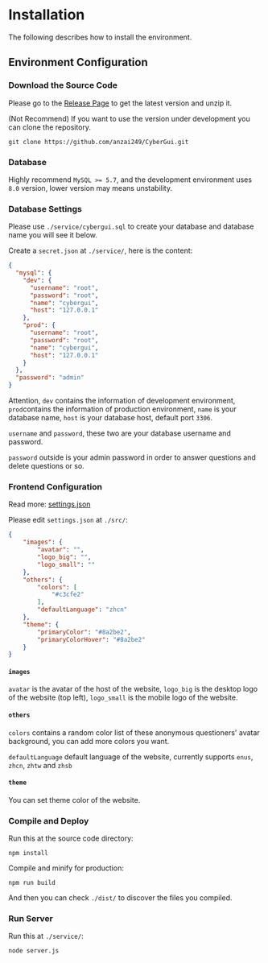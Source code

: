 
# Installation

The following describes how to install the environment.

## Environment Configuration

<Steps>

### Download the Source Code

Please go to the [Release Page](https://github.com/anzai249/CyberGui/releases) to get the latest version and unzip it.

(Not Recommend) If you want to use the version under development you can clone the repository.

```shell copy
git clone https://github.com/anzai249/CyberGui.git
```

### Database

Highly recommend `MySQL >= 5.7`, and the development environment uses `8.0` version, lower version may means unstability.

### Database Settings

Please use `./service/cybergui.sql` to create your database and database name you will see it below.

Create a `secret.json` at `./service/`, here is the content:

```json filename="secret.json" copy
{
  "mysql": {
    "dev": {
      "username": "root",
      "password": "root",
      "name": "cybergui",
      "host": "127.0.0.1"
    },
    "prod": {
      "username": "root",
      "password": "root",
      "name": "cybergui",
      "host": "127.0.0.1"
    }
  },
  "password": "admin"
}
```

Attention, `dev` contains the information of development environment, `prod`contains the information of production environment, `name` is your database name, `host` is your database host, default port `3306`. 

`username` and `password`, these two are your database username and password.

`password` outside is your admin password in order to answer questions and delete questions or so.

### Frontend Configuration

Read more: [settings.json](./advanced/settings)

Please edit `settings.json` at `./src/`:

```json filename="settings.json" copy
{
    "images": {
        "avatar": "",
        "logo_big": "",
        "logo_small": ""
    },
    "others": {
        "colors": [
            "#c3cfe2"
        ],
        "defaultLanguage": "zhcn"
    },
    "theme": {
        "primaryColor": "#8a2be2",
        "primaryColorHover": "#8a2be2"
    }
}
```
#### `images`

`avatar` is the avatar of the host of the website, `logo_big` is the desktop logo of the website (top left), `logo_small` is the mobile logo of the website.

#### `others`

`colors` contains a random color list of these anonymous questioners' avatar background, you can add more colors you want.

`defaultLanguage` default language of the website, currently supports `enus`, `zhcn`, `zhtw` and `zhsb`

#### `theme`

You can set theme color of the website.

### Compile and Deploy

Run this at the source code directory:

```shell copy
npm install
```

Compile and minify for production:

```shell copy
npm run build
```

And then you can check `./dist/` to discover the files you compiled.

### Run Server

Run this at `./service/`:

```shell copy
node server.js
```

</Steps>
